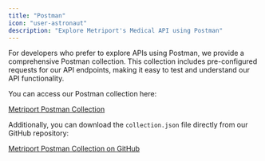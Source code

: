 ```yaml
---
title: "Postman"
icon: "user-astronaut"
description: "Explore Metriport's Medical API using Postman"
---
```


For developers who prefer to explore APIs using Postman, we provide a comprehensive Postman collection. This collection includes pre-configured requests for our API endpoints, making it easy to test and understand our API functionality.

You can access our Postman collection here:

[Metriport Postman Collection](https://www.postman.com/metriport/metriport-api/folder/7zl228v/medical)

Additionally, you can download the `collection.json` file directly from our GitHub repository:

[Metriport Postman Collection on GitHub](https://github.com/metriport/metriport/tree/develop/packages/postman)

